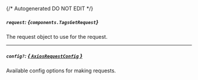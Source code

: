 {/* Autogenerated DO NOT EDIT  */}

##### `request`: *{`components.TagsGetRequest`}*
The request object to use for the request.
<Collapsible openLabel={Labels.showProperties} closeLabel={Labels.hideProperties}>
    <TagsGetRequest/>
</Collapsible>

---
##### `config?`: [*{ `AxiosRequestConfig` }*](https://axios-http.com/docs/req_config)
Available config options for making requests.


